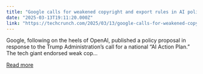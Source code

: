 ```yaml
---
title: "Google calls for weakened copyright and export rules in AI policy proposal"
date: "2025-03-13T19:11:20.000Z"
link: "https://techcrunch.com/2025/03/13/google-calls-for-weakened-copyright-and-export-rules-in-ai-policy-proposal/"
---
```


Google, following on the heels of OpenAI, published a policy proposal in response to the Trump Administration&#8217;s call for a national &#8220;AI Action Plan.&#8221; The tech giant endorsed weak cop...

[Read more](https://techcrunch.com/2025/03/13/google-calls-for-weakened-copyright-and-export-rules-in-ai-policy-proposal/)

